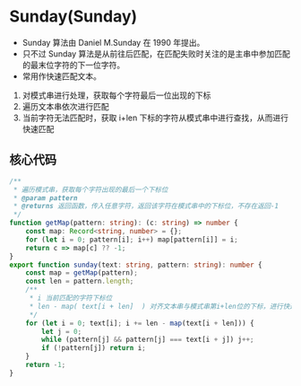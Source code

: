 # Sunday(Sunday)

- Sunday 算法由 Daniel M.Sunday 在 1990 年提出。
- 只不过 Sunday 算法是从前往后匹配，在匹配失败时关注的是主串中参加匹配的最末位字符的下一位字符。
- 常用作快速匹配文本。

1. 对模式串进行处理，获取每个字符最后一位出现的下标
1. 遍历文本串依次进行匹配
1. 当前字符无法匹配时，获取 i+len 下标的字符从模式串中进行查找，从而进行快速匹配



## 核心代码

```ts
/**
 * 遍历模式串，获取每个字符出现的最后一个下标位
 * @param pattern
 * @returns 返回函数，传入任意字符，返回该字符在模式串中的下标位，不存在返回-1
 */
function getMap(pattern: string): (c: string) => number {
    const map: Record<string, number> = {};
    for (let i = 0; pattern[i]; i++) map[pattern[i]] = i;
    return c => map[c] ?? -1;
}
export function sunday(text: string, pattern: string): number {
    const map = getMap(pattern);
    const len = pattern.length;
    /**
     * i 当前匹配的字符下标位
     * len - map( text[i + len]  ) 对齐文本串与模式串第i+len位的下标，进行快速匹配
     */
    for (let i = 0; text[i]; i += len - map(text[i + len])) {
        let j = 0;
        while (pattern[j] && pattern[j] === text[i + j]) j++;
        if (!pattern[j]) return i;
    }
    return -1;
}
```